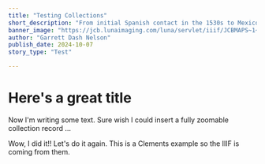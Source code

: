 ```yaml
---
title: "Testing Collections"
short_description: "From initial Spanish contact in the 1530s to Mexico declaring independence in 1821, learn more about the history of the 300 year colonial era of Californian history"
banner_image: "https://jcb.lunaimaging.com/luna/servlet/iiif/JCBMAPS~1~1~1054~103420001/1058,1798,2549,1755/pct:50/0/default.jpg"
author: "Garrett Dash Nelson"
publish_date: 2024-10-07
story_type: "Test"

---
```



# Here's a great title

Now I'm writing some text. Sure wish I could insert a fully zoomable collection record ...

<InlineMapViewer identifier="commonwealth__2227ng287" />

Wow, I did it!! Let's do it again. This is a Clements example so the IIIF is coming from them.

<InlineMapViewer identifier="commonwealth-oai__00003w899" />
